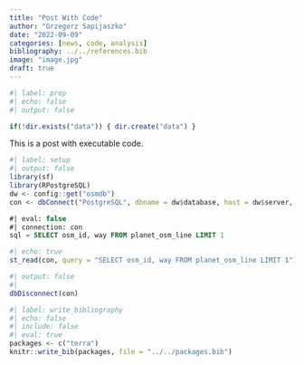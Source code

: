 ```yaml
---
title: "Post With Code"
author: "Grzegorz Sapijaszko"
date: "2022-09-09"
categories: [news, code, analysis]
bibliography: ../../references.bib
image: "image.jpg"
draft: true
---
```


```r
#| label: prep
#| echo: false
#| output: false

if(!dir.exists("data")) { dir.create("data") }
```

This is a post with executable code.

```r
#| label: setup
#| output: false
library(sf)
library(RPostgreSQL)
dw <- config::get("osmdb")
con <- dbConnect("PostgreSQL", dbname = dw$database, host = dw$server, user = dw$uid, password = dw$pwd)
```

```sql
#| eval: false
#| connection: con
sql = SELECT osm_id, way FROM planet_osm_line LIMIT 1
```

```r
#| echo: true
st_read(con, query = "SELECT osm_id, way FROM planet_osm_line LIMIT 1")
```

```r
#| output: false
#| 
dbDisconnect(con)
```


```r
#| label: write_bibliography
#| echo: false
#| include: false
#| eval: true
packages <- c("terra")
knitr::write_bib(packages, file = "../../packages.bib")
```
